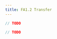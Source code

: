 ```yaml
---
title: FA1.2 Transfer
---
```






<!-- embedme not-recommended.beacon.ts -->

```ts
// TODO
```

<!-- embedme fa1.2-transfer.taquito.ts -->

```ts
// TODO
```


